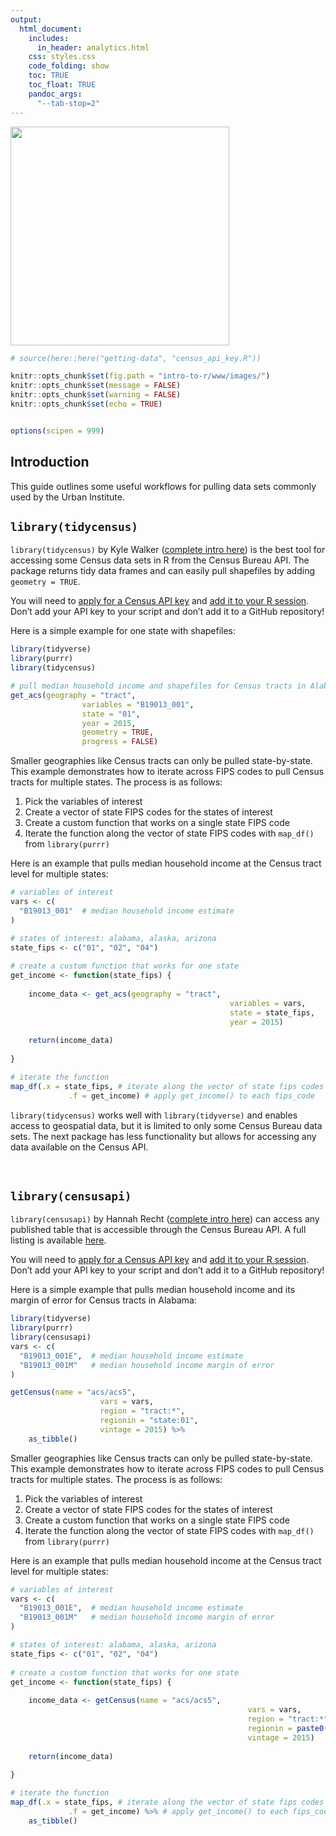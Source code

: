 ```yaml
---
output: 
  html_document:
    includes:
      in_header: analytics.html  	
    css: styles.css
    code_folding: show
    toc: TRUE
    toc_float: TRUE
    pandoc_args:
      "--tab-stop=2"
---
```



<link rel="stylesheet" href="//fonts.googleapis.com/css?family=Lato" />

<div id="header">
<img src="intro-to-r/images/urban-institute-logo.png" width="350">
</div>

```r
# source(here::here("getting-data", "census_api_key.R"))
```

```r

knitr::opts_chunk$set(fig.path = "intro-to-r/www/images/")
knitr::opts_chunk$set(message = FALSE)
knitr::opts_chunk$set(warning = FALSE)
knitr::opts_chunk$set(echo = TRUE)


options(scipen = 999)
```

## Introduction

This guide outlines some useful workflows for pulling data sets commonly used by the Urban Institute. 

## `library(tidycensus)`

`library(tidycensus)` by Kyle Walker ([complete intro here](https://walkerke.github.io/tidycensus/)) is the best tool for accessing some Census data sets in R from the Census Bureau API. The package returns tidy data frames and can easily pull shapefiles by adding `geometry = TRUE`.  

You will need to [apply for a Census API key](https://api.census.gov/data/key_signup.html) and [add it to your R session](https://walkerke.github.io/tidycensus/articles/basic-usage.html). Don't add your API key to your script and don't add it to a GitHub repository! 

Here is a simple example for one state with shapefiles:

```r
library(tidyverse)
library(purrr)
library(tidycensus)

# pull median household income and shapefiles for Census tracts in Alabama
get_acs(geography = "tract", 
				variables = "B19013_001", 
				state = "01",
				year = 2015,
				geometry = TRUE,
				progress = FALSE)
```

Smaller geographies like Census tracts can only be pulled state-by-state. This example demonstrates how to iterate across FIPS codes to pull Census tracts for multiple states. The process is as follows:

1. Pick the variables of interest
2. Create a vector of state FIPS codes for the states of interest
3. Create a custom function that works on a single state FIPS code
4. Iterate the function along the vector of state FIPS codes with `map_df()` from `library(purrr)`

Here is an example that pulls median household income at the Census tract level for multiple states: 

```r
# variables of interest
vars <- c(
  "B19013_001"  # median household income estimate
)

# states of interest: alabama, alaska, arizona
state_fips <- c("01", "02", "04")
	
# create a custom function that works for one state
get_income <- function(state_fips) {
	
	income_data <- get_acs(geography = "tract", 
												 variables = vars, 
												 state = state_fips,
												 year = 2015)
	
	return(income_data)
	
}

# iterate the function
map_df(.x = state_fips, # iterate along the vector of state fips codes
			 .f = get_income) # apply get_income() to each fips_code  
```

`library(tidycensus)` works well with `library(tidyverse)` and enables access to geospatial data, but it is limited to only some Census Bureau data sets. The next package has less functionality but allows for accessing any data available on the Census API. 

<br>

## `library(censusapi)`

`library(censusapi)` by Hannah Recht ([complete intro here](https://cran.r-project.org/web/packages/censusapi/vignettes/getting-started.html)) can access any published table that is accessible through the Census Bureau API. A full listing is available [here](https://api.census.gov/data.html).

You will need to [apply for a Census API key](https://api.census.gov/data/key_signup.html) and [add it to your R session](https://cran.r-project.org/web/packages/censusapi/vignettes/getting-started.html). Don't add your API key to your script and don't add it to a GitHub repository! 

Here is a simple example that pulls median household income and its margin of error for Census tracts in Alabama:

```r
library(tidyverse)
library(purrr)
library(censusapi)
vars <- c(
  "B19013_001E",  # median household income estimate
  "B19013_001M"   # median household income margin of error
)

getCensus(name = "acs/acs5",
					vars = vars, 
					region = "tract:*",
					regionin = "state:01",
					vintage = 2015) %>%
	as_tibble()
```

Smaller geographies like Census tracts can only be pulled state-by-state. This example demonstrates how to iterate across FIPS codes to pull Census tracts for multiple states. The process is as follows:

1. Pick the variables of interest
2. Create a vector of state FIPS codes for the states of interest
3. Create a custom function that works on a single state FIPS code
4. Iterate the function along the vector of state FIPS codes with `map_df()` from `library(purrr)`

Here is an example that pulls median household income at the Census tract level for multiple states: 

```r
# variables of interest
vars <- c(
  "B19013_001E",  # median household income estimate
  "B19013_001M"   # median household income margin of error
)

# states of interest: alabama, alaska, arizona
state_fips <- c("01", "02", "04")
	
# create a custom function that works for one state
get_income <- function(state_fips) {
	
	income_data <- getCensus(name = "acs/acs5",
													 vars = vars, 
													 region = "tract:*",
													 regionin = paste0("state:", state_fips),
													 vintage = 2015)
	
	return(income_data)
	
}

# iterate the function
map_df(.x = state_fips, # iterate along the vector of state fips codes
			 .f = get_income) %>% # apply get_income() to each fips_code  
	as_tibble() 
```
